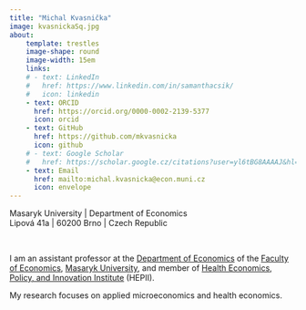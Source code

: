 ```yaml
---
title: "Michal Kvasnička"
image: kvasnickaSq.jpg
about: 
    template: trestles
    image-shape: round
    image-width: 15em
    links:
    # - text: LinkedIn
    #   href: https://www.linkedin.com/in/samanthacsik/
    #   icon: linkedin
    - text: ORCID
      href: https://orcid.org/0000-0002-2139-5377
      icon: orcid
    - text: GitHub
      href: https://github.com/mkvasnicka
      icon: github
    # - text: Google Scholar
    #   href: https://scholar.google.cz/citations?user=yl6tBG8AAAAJ&hl=en
    - text: Email
      href: mailto:michal.kvasnicka@econ.muni.cz
      icon: envelope
---
```


Masaryk University | Department of Economics\
Lipová 41a | 60200 Brno | Czech Republic

\

I am an assistant professor at the [Department of Economics](https://www.econ.muni.cz/en/about-us/organizational-structure/561100-deptof-economics) of the [Faculty of Economics](https://www.econ.muni.cz/en), [Masaryk University](https://www.muni.cz/en), and member of [Health Economics, Policy, and Innovation Institute](https://hepii.econ.muni.cz/en) (HEPII). 

My research focuses on applied microeconomics and health economics.
